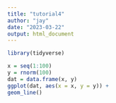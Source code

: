 ```yaml
---
title: "tutorial4"
author: "jay"
date: "2023-03-22"
output: html_document
---
```


```r
library(tidyverse)

x = seq(1:100)
y = rnorm(100)
dat = data.frame(x, y)
ggplot(dat, aes(x = x, y = y)) +
geom_line()
```

